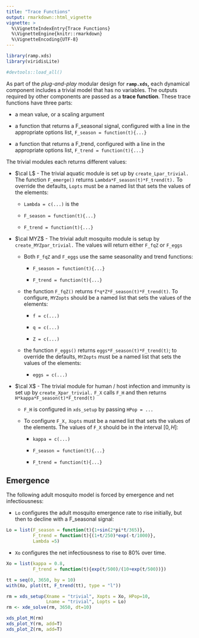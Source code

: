 ```yaml
---
title: "Trace Functions"
output: rmarkdown::html_vignette
vignette: >
  %\VignetteIndexEntry{Trace Functions}
  %\VignetteEngine{knitr::rmarkdown}
  %\VignetteEncoding{UTF-8}
---
```


```r
library(ramp.xds)
library(viridisLite)
```


```r
#devtools::load_all()
```

As part of the  *plug-and-play* modular design for **`ramp.xds`,** each dynamical component includes a trivial model that has no variables. The outputs required by other components are passed as a **trace function**. These trace functions have three parts:

+ a mean value, or a scaling argument

+ a function that returns a F_seasonal signal, configured with a line in the appropriate options list, `F_season = function(t){...}` 

+ a function that returns a F_trend, configured with a line in the appropriate options list, `F_trend = function(t){...}` 

The trivial modules each returns different values:

+ $\cal L$ - The trivial aquatic module is set up by `create_Lpar_trivial.` The function `F_emerge()` returns `Lambda*F_season(t)*F_trend(t).` To override the defaults, `Lopts` must be a named list that sets the values of the elements: 

    - `Lambda = c(...)` is the
        
    - `F_season = function(t){...}`
        
    - `F_trend = function(t){...}`

+ $\cal MYZ$ - The trivial adult mosquito module is setup by `create_MYZpar_trivial.` The values will return either `F_fqZ` or `F_eggs` 

    - Both `F_fqZ` and `F_eggs` use the same seasonality and trend functions: 

        - `F_season = function(t){...}` 
        
        - `F_trend = function(t){...}` 

    - the function `F_fqZ()` returns `f*q*Z*F_season(t)*F_trend(t)`. To configure, `MYZopts` should be a named list that sets the values of the elements: 
    
        - `f = c(...)` 
        
        - `q = c(...)` 
        
        - `Z = c(...)`
    
    - the function `F_eggs()` returns `eggs*F_season(t)*F_trend(t)`; to override the defaults, `MYZopts` must be a named list that sets the values of the elements:
    
        - ` eggs = c(...)`

+ $\cal X$ - The trivial module for human / host infection and immunity is set up by `create_Xpar_trivial.` `F_X` calls `F_H` and then returns `H*kappa*F_season(t)*F_trend(t)` 

    - `F_H` is configured in `xds_setup` by passing `HPop = ...` 
    
    - To configure `F_X,` `Xopts` must be a named list that sets the values of the elements. The values of `F_X` should be in the interval $[0,H]:$ 
    
      - `kappa = c(...)`
        
      - `F_season = function(t){...}`
        
      - `F_trend = function(t){...}`
        


## Emergence 

The following adult mosquito model is forced by emergence and net infectiousness: 

+ `Lo` configures the adult mosquito emergence rate to rise initially, but then to decline with a F_seasonal signal: 

```r
Lo = list(F_season = function(t){1+sin(2*pi*t/365)}, 
          F_trend = function(t){(1+t/250)*exp(-t/1000)}, 
          Lambda =5)
```

+ `Xo` configures the net infectiousness to rise to 80% over time. 

```r
Xo = list(kappa = 0.8, 
          F_trend = function(t){exp(t/500)/(10+exp(t/500))})
```

```r
tt = seq(0, 3650, by = 10)
with(Xo, plot(tt, F_trend(tt), type = "l"))
```

```r
rm = xds_setup(Xname = "trivial", Xopts = Xo, HPop=10, 
               Lname = "trivial", Lopts = Lo)
rm <- xde_solve(rm, 3650, dt=10)
```

```r
xds_plot_M(rm)
xds_plot_Y(rm, add=T)
xds_plot_Z(rm, add=T)
```
